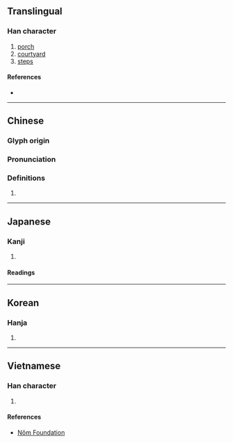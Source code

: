 {{character info/new}}
==Translingual==

===Han character===
{{Han char|rn=32|rad=土|as=11|sn=14|four=47153|canj=GSEQ|ids=⿰土犀}}

# [[porch]]
# [[courtyard]]
# [[step]]s

====References====
* {{Han ref|kx=0237.120|dkj=05404|dj=0475.190|hdz=10489.120|uh=5880|ud=22656|bh=BC55|bd=48213}}

----

==Chinese==
{{zh-forms}}

===Glyph origin===
{{Han etym}}

===Pronunciation===
{{zh-pron
|m=chí
|c=ci4
|mc=y
|oc=y
|cat=
}}

===Definitions===
{{zh-hanzi}}

# {{rfdef|zh}}

----

==Japanese==

===Kanji===
{{ja-kanji|grade=|rs=土11}}

# {{rfdef|ja|sort=土11}}

====Readings====
{{ja-readings|on=[[ち]] (chi), [[じ]] (ji)|kun=[[きざはし]] (kizahashi), [[す]] (su)}}

----

==Korean==

===Hanja===
{{ko-hanja|hangeul=지|rv=ji|mr=chi}}

# {{rfdef|ko|sort=土11}}

----

==Vietnamese==

===Han character===
{{vi-hantu|[[trì]]|rs=土11}}

# {{rfdef|vi|sort=土11}}

====References====
* [http://nomfoundation.org/common/nom_details.php?codepoint=5880 Nôm Foundation]